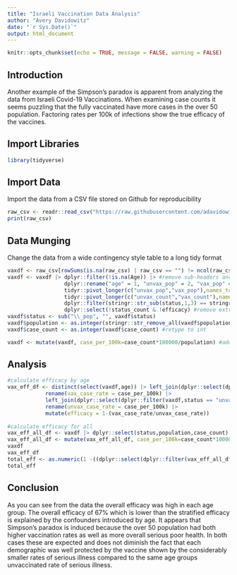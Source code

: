 ```yaml
---
title: "Israeli Vaccination Data Analysis"
author: "Avery Davidowitz"
date: "`r Sys.Date()`"
output: html_document
---
```


```r
knitr::opts_chunk$set(echo = TRUE, message = FALSE, warning = FALSE)
```


## Introduction
Another example of the Simpson's paradox is apparent from analyzing the data from Israeli Covid-19 Vaccinations. When examining case counts it seems puzzling that the fully vaccinated have more cases in the over 50 population. Factoring rates per 100k of infections show the true efficacy of the vaccines.

## Import Libraries

```r
library(tidyverse)
```

## Import Data
Import the data from a CSV file stored on Github for reproducibility
```r
raw_csv <- readr::read_csv("https://raw.githubusercontent.com/adavidowitz100/DATA607/main/Israeli_Vaccinations_Extra_Credit/israeli_vaccination_data_analysis_start.csv")
print(raw_csv)
```

## Data Munging
Change the data from a wide contingency style table to a long tidy format
```r
vaxdf <- raw_csv[rowSums(is.na(raw_csv) | raw_csv == "") != ncol(raw_csv),] #remove blank rows
vaxdf <- vaxdf |> dplyr::filter(!is.na(Age)) |> #remove sub-headers and percentage rows
                  dplyr::rename("age" = 1, "unvax_pop" = 2, "vax_pop" = 3, "unvax_count" = 4, "vax_count" = 5, "efficacy" = 6) |> #rename columns
                  tidyr::pivot_longer(c("unvax_pop","vax_pop"),names_to = "status", values_to = "population") |> #combine pop
                  tidyr::pivot_longer(c("unvax_count","vax_count"),names_to = "status_count", values_to = "case_count") |> #combine case counts
                  dplyr::filter(stringr::str_sub(status,1,3) == stringr::str_sub(status_count,1,3)) |> #remove non-matching pop/case rows
                  dplyr::select(!status_count & !efficacy) #remove extra status column
vaxdf$status <- sub("\\_pop", "", vaxdf$status)
vaxdf$population <- as.integer(stringr::str_remove_all(vaxdf$population,",")) #remove , from pop and retype to int
vaxdf$case_count <- as.integer(vaxdf$case_count) #retype to int

vaxdf <- mutate(vaxdf, case_per_100k=case_count*100000/population) #add per 100k rate
```

## Analysis
```r
#calculate efficacy by age
vax_eff_df <- distinct(select(vaxdf,age)) |> left_join(dplyr::select(dplyr::filter(vaxdf,status == "vax"),age,case_per_100k), by="age") |> 
            rename(vax_case_rate = case_per_100k) |> 
            left_join(dplyr::select(dplyr::filter(vaxdf,status == "unvax"),age,case_per_100k), by="age") |> 
            rename(unvax_case_rate = case_per_100k) |>
            mutate(efficacy = 1-(vax_case_rate/unvax_case_rate))
                                           
#calculate efficacy for all
vax_eff_all_df <- vaxdf |> dplyr::select(status,population,case_count) |> dplyr::group_by(status) |>    dplyr::summarise(population=sum(population),case_count=sum(case_count))
vax_eff_all_df <- mutate(vax_eff_all_df, case_per_100k=case_count*100000/population) #add per 100k rate for all ages
vaxdf
vax_eff_df
total_eff <- as.numeric(1 -((dplyr::select(dplyr::filter(vax_eff_all_df,status == "vax"),case_per_100k))/(dplyr::select(dplyr::filter(vax_eff_all_df,status == "unvax"),case_per_100k))))
total_eff
```


## Conclusion
As you can see from the data the overall efficacy was high in each age group. The overall efficacy of 67% which is lower than the stratified efficacy is explained by the confounders introduced by age. It appears that Simpson's paradox is induced because the over 50 population had both higher vaccination rates as well as more overall serious poor health. In both cases these are expected and does not diminish the fact that each demographic was well protected by the vaccine shown by the considerably smaller rates of serious illness compared to the same age groups unvaccinated rate of serious illness.